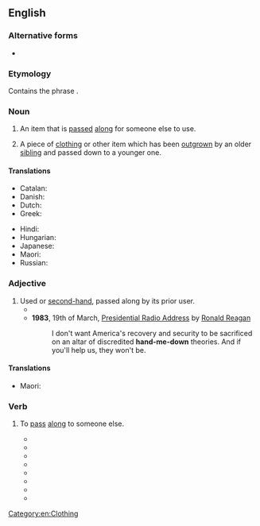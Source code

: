 ==English==

===Alternative forms===
* {{alter|en|hand-me-on||dated}}

===Etymology===
Contains the phrase {{m|en|hand down}}.

===Noun===
{{en-noun|head=[[hand]]-[[me]]-[[down]]}}

# An item that is [[pass]]ed [[along]] for someone else to use.
# {{lb|en|especially}} A piece of [[clothing]] or other item which has been [[outgrow]]n by an older [[sibling]] and passed down to a younger one.

====Translations====
{{trans-top|a piece of clothing that is passed along for a younger sibling to use}}
* Catalan: {{t+|ca|deixalla|f}}
* Danish: {{t|da|[[aflagt]] [[stykke]] [[tøj]]|n}}<!-- not wikified as a unit since doesn't seem to be idiomatic as a unit -->
* Dutch: {{t+|nl|afdankertje|n}}
* Greek: {{t+|el|αποφόρι|n}}
{{trans-mid}}
* Hindi: {{t+|hi|उतरन|f}}
* Hungarian: {{t|hu|kinőtt ruha}}
* Japanese: {{t+|ja|お下がり|tr=osagari}}
* Maori: {{t|mi|oruoru}}
* Russian: {{t|ru|[[подержанный|поде́ржанная]] [[вещь]]|f}}
{{trans-bottom}}

===Adjective===
{{en-adj|-|head=[[hand]]-[[me]]-[[down]]}}

# Used or [[secondhand|second-hand]], passed along by its prior user.
#* {{quote-song
|en
|year=1967
|album=The Velvet Underground & Nico
|title=All Tomorrow's Parties
|artist=The Velvet Underground
|author=Lou Reed
|authorlink=Lou Reed
|passage=And what costume shall the poor girl wear / To all tomorrow's parties? / A '''hand-me-down''' dress from who knows where}}
#* '''1983''', 19th of March, [[s:Presidential Radio Address - 19 March 1983|Presidential Radio Address]] by [[w:Ronald Reagan|Ronald Reagan]]
#*: I don't want America's recovery and security to be sacrificed on an altar of discredited '''hand-me-down''' theories. And if you'll help us, they won't be.

====Translations====
{{trans-top-see|used or second-hand, passed on by a previous owner|secondhand}}
* Maori: {{t|mi|oruoru}}
{{trans-mid}}
{{trans-bottom}}

===Verb===
{{en-verb|head=[[hand]]-[[me]]-[[down]]}}

# {{lb|en|rare}} To [[pass]] [[along]] to someone else.
#* {{quote-book|en|editors={{w|Cleveland Amory}} and {{w|Earl Blackwell}}|title=Celebrity Register: An Irreverent Compendium of American Quotable Notables|publisher=[[w:Harper (publisher)|Harper & Row]]|year=1963|page=40|passage=“See into life, don’t just look at it” is her &#91;{{w|Anne Baxter}}’s&#93; creditable credo, '''hand-me-downed''' from her famous architect grandfather, the late {{w|Frank Lloyd Wright}}.}}
#* {{quote-book|en|author=Mike Cohen|title=The Bright Young Man|publisher=[[w:J. B. Lippincott & Co.|J. B. Lippincott Company]]|year=1966|page=27|passage=The carpet was a montage of fade and unfade indicating that when new it had been used in another office—probably Mr. Barlowe’s—and then '''hand-me-downed''' when the decorators had cut loose.}}
#* {{quote-book|en|author=Jan E. Dizard|author2=Howard Gadlin|title=The Minimal Family|publisher=[[w:University of Massachusetts Press|The University of Massachusetts Press]]|year=1990|page=41|isbn=0-87023-728-4|passage=The traditional family was poorly adapted to consumption: its ''raison d’être'' was rooted in sharing, '''hand-me-downing''', and cooperative endeavor.}}
#* {{quote-book|en|author=Oakley M. Hall|title=Ambrose Bierce and the Queen of Spades: A Mystery Novel|location=Berkeley, Calif.; Los Angeles, Calif.|publisher={{w|University of California Press}}|year=1998|page=124|isbn=9780520215559|passage=He had scraped together the funds to traipse off to the latest Bonanza camp, to buy speculative stocks, liquor and fine Sacramento meals for his boomer friends and fancy women, while my mother cut pieces of cardboard and canvas into soles to stuff inside our shoes to stop the holes, and '''hand-me-downed''' our clothes.}}
#* {{quote-book|en|author=Tom Bailey|authorlink=Tom Bailey (author)|title=Cotton Song|publisher=Shaye Areheart Books|year=2006|page=283|isbn=9781400083329|passage=The first thing Gabe saw as they pulled close was the flashing lights of Ruleton’s two police cruisers parked off to the side of the road—the new one Sheriff Dodd’s, the humble other the battered black-and-white that he’d '''hand-me-downed''' to his deputy, Ralph Simpson.}}
#* {{quote-book|en|author=Lee Beck|title=From a Dark Place|publisher={{w|AuthorHouse}}|year=2012|page=442|isbn=978-1-4678-7157-0|passage=He could not change the past but he was determined that he would not follow in the grand family '''hand-me-downed''' legacy.}}
#* {{quote-book|en|author=Carol Zoref|title=Barren Island|publisher={{w|New Issues Poetry & Prose}}|year=2017|page=157|isbn=978-1-936970-56-8|passage=Instead I changed into a blue skirt and a white blouse with a scalloped collar, hand-me-downs from Marie Dowd that she had gotten '''hand-me-downed''' from cousins in Brooklyn who went to Catholic school.}}
#* {{quote-book|en|author=Ty Marshall|chapter=Love Seldom. Trust Never.|title=Goodfellas|publisher={{w|Urban Books}}|year=2018|section=chapter one (The Early Years)|isbn=978-1-945855-20-7|passage=He wore a white dress shirt that was buttoned uncomfortably tight around his neck, a black tie, and an oversized blazer that had been '''hand-me-downed''' from one of his older cousins.}}

[[Category:en:Clothing]]